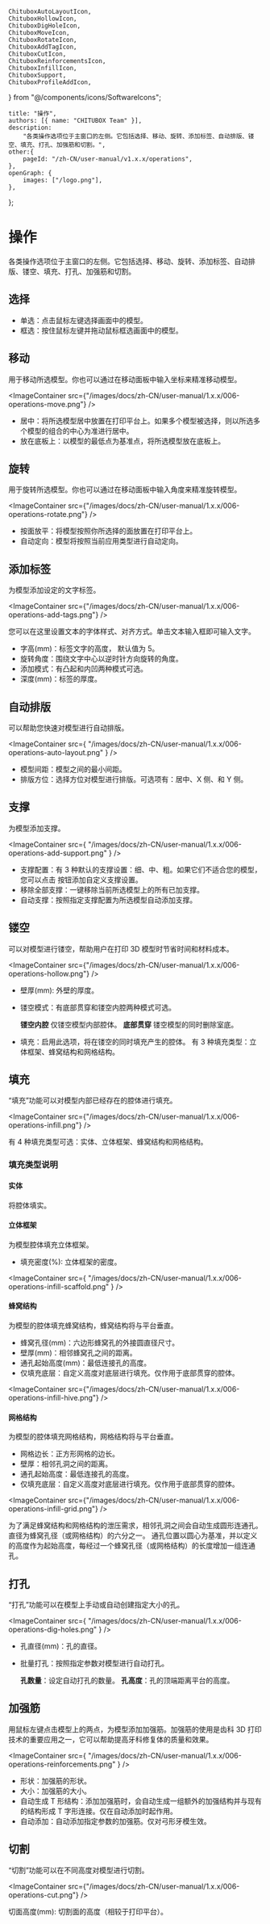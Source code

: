 	ChituboxAutoLayoutIcon,
	ChituboxHollowIcon,
	ChituboxDigHoleIcon,
	ChituboxMoveIcon,
	ChituboxRotateIcon,
	ChituboxAddTagIcon,
	ChituboxCutIcon,
	ChituboxReinforcementsIcon,
	ChituboxInfillIcon,
	ChituboxSupport,
	ChituboxProfileAddIcon,
} from "@/components/icons/SoftwareIcons";

	title: "操作",
	authors: [{ name: "CHITUBOX Team" }],
	description:
		"各类操作选项位于主窗口的左侧。它包括选择、移动、旋转、添加标签、自动排版、镂空、填充、打孔、加强筋和切割。",
	other:{
		pageId: "/zh-CN/user-manual/v1.x.x/operations",
	},
	openGraph: {
		images: ["/logo.png"],
	},
};

# 操作

各类操作选项位于主窗口的左侧。它包括选择、移动、旋转、添加标签、自动排版、镂空、填充、打孔、加强筋和切割。

## 选择

-   单选：点击鼠标左键选择画面中的模型。
-   框选：按住鼠标左键并拖动鼠标框选画面中的模型。

## 移动

<ChituboxMoveIcon /> 用于移动所选模型。你也可以通过在移动面板中输入坐标来精准移动模型。

<ImageContainer
	src={"/images/docs/zh-CN/user-manual/1.x.x/006-operations-move.png"}
/>

-   居中：将所选模型居中放置在打印平台上。如果多个模型被选择，则以所选多个模型的组合的中心为准进行居中。
-   放在底板上：以模型的最低点为基准点，将所选模型放在底板上。

## 旋转

<ChituboxRotateIcon /> 用于旋转所选模型。你也可以通过在移动面板中输入角度来精准旋转模型。

<ImageContainer
	src={"/images/docs/zh-CN/user-manual/1.x.x/006-operations-rotate.png"}
/>

-   按面放平：将模型按照你所选择的面放置在打印平台上。
-   自动定向：模型将按照当前应用类型进行自动定向。

## 添加标签

<ChituboxAddTagIcon /> 为模型添加设定的文字标签。

<ImageContainer
	src={"/images/docs/zh-CN/user-manual/1.x.x/006-operations-add-tags.png"}
/>

您可以在这里设置文本的字体样式、对齐方式。单击文本输入框即可输入文字。

-   字高(mm)：标签文字的高度， 默认值为 5。
-   旋转角度：围绕文字中心以逆时针方向旋转的角度。
-   添加模式：有凸起和内凹两种模式可选。
-   深度(mm)：标签的厚度。

## 自动排版

<ChituboxAutoLayoutIcon /> 可以帮助您快速对模型进行自动排版。

<ImageContainer
	src={
		"/images/docs/zh-CN/user-manual/1.x.x/006-operations-auto-layout.png"
	}
/>

-   模型间距：模型之间的最小间距。
-   排版方位：选择方位对模型进行排版。可选项有：居中、X 侧、和 Y 侧。

## 支撑

<ChituboxSupport /> 为模型添加支撑。

<ImageContainer
	src={
		"/images/docs/zh-CN/user-manual/1.x.x/006-operations-add-support.png"
	}
/>

-   支撑配置：有 3 种默认的支撑设置：细、中、粗。如果它们不适合您的模型，您可以点击 <ChituboxProfileAddIcon />按钮添加自定义支撑设置。
-   移除全部支撑：一键移除当前所选模型上的所有已加支撑。
-   自动支撑：按照指定支撑配置为所选模型自动添加支撑。

## 镂空

<ChituboxHollowIcon /> 可以对模型进行镂空，帮助用户在打印 3D
模型时节省时间和材料成本。

<ImageContainer
	src={"/images/docs/zh-CN/user-manual/1.x.x/006-operations-hollow.png"}
/>

-   壁厚(mm): 外壁的厚度。
-   镂空模式：有底部贯穿和镂空内腔两种模式可选。

    **镂空内腔** 仅镂空模型内部腔体。
    **底部贯穿** 镂空模型的同时删除室底。

-   填充：启用此选项，将在镂空的同时填充产生的腔体。 有 3 种填充类型：立体框架、蜂窝结构和网格结构。

## 填充

<ChituboxInfillIcon /> “填充”功能可以对模型内部已经存在的腔体进行填充。

<ImageContainer
	src={"/images/docs/zh-CN/user-manual/1.x.x/006-operations-infill.png"}
/>

有 4 种填充类型可选：实体、立体框架、蜂窝结构和网格结构。

### 填充类型说明

#### 实体

将腔体填实。

#### 立体框架

为模型腔体填充立体框架。

-   填充密度(%): 立体框架的密度。

<ImageContainer
	src={
		"/images/docs/zh-CN/user-manual/1.x.x/006-operations-infill-scaffold.png"
	}
/>

#### 蜂窝结构

为模型的腔体填充蜂窝结构，蜂窝结构将与平台垂直。

-   蜂窝孔径(mm)：六边形蜂窝孔的外接圆直径尺寸。
-   壁厚(mm)：相邻蜂窝孔之间的距离。
-   通孔起始高度(mm)：最低连接孔的高度。
-   仅填充底层：自定义高度对底层进行填充。仅作用于底部贯穿的腔体。

<ImageContainer
	src={"/images/docs/zh-CN/user-manual/1.x.x/006-operations-infill-hive.png"}
/>

#### 网格结构

为模型的腔体填充网格结构，网格结构将与平台垂直。

-   网格边长：正方形网格的边长。
-   壁厚：相邻孔洞之间的距离。
-   通孔起始高度：最低连接孔的高度。
-   仅填充底层：自定义高度对底层进行填充。仅作用于底部贯穿的腔体。

<ImageContainer
	src={"/images/docs/zh-CN/user-manual/1.x.x/006-operations-infill-grid.png"}
/>

<Admonition type="note" title="提示">
	为了满足蜂窝结构和网格结构的泄压需求，相邻孔洞之间会自动生成圆形连通孔。直径为蜂窝孔径（或网格结构）的六分之一。
	通孔位置以圆心为基准，并以定义的高度作为起始高度，每经过一个蜂窝孔径（或网格结构）的长度增加一组连通孔。
</Admonition>

## 打孔

<ChituboxDigHoleIcon /> “打孔”功能可以在模型上手动或自动创建指定大小的孔。

<ImageContainer
	src={
		"/images/docs/zh-CN/user-manual/1.x.x/006-operations-dig-holes.png"
	}
/>

-   孔直径(mm)：孔的直径。
-   批量打孔：按照指定参数对模型进行自动打孔。

    **孔数量**：设定自动打孔的数量。
    **孔高度**：孔的顶端距离平台的高度。

## 加强筋

<ChituboxReinforcementsIcon /> 用鼠标左键点击模型上的两点，为模型添加加强筋。加强筋的使用是齿科
3D 打印技术的重要应用之一，它可以帮助提高牙科修复体的质量和效果。

<ImageContainer
	src={
		"/images/docs/zh-CN/user-manual/1.x.x/006-operations-reinforcements.png"
	}
/>

-   形状：加强筋的形状。
-   大小：加强筋的大小。
-   自动生成 T 形结构：添加加强筋时，会自动生成一组额外的加强结构并与现有的结构形成 T 字形连接。仅在自动添加时起作用。
-   自动添加：自动添加指定参数的加强筋。仅对弓形牙模生效。

## 切割

<ChituboxCutIcon /> “切割”功能可以在不同高度对模型进行切割。

<ImageContainer
	src={"/images/docs/zh-CN/user-manual/1.x.x/006-operations-cut.png"}
/>

切面高度(mm): 切割面的高度（相较于打印平台）。
